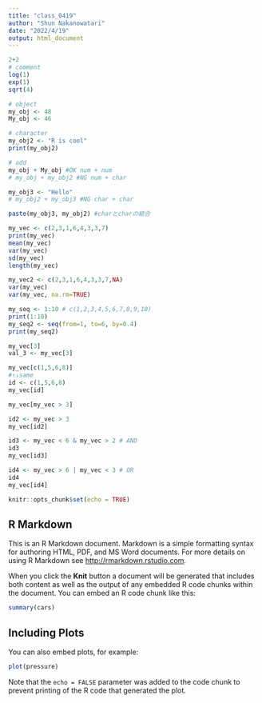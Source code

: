 ```yaml
---
title: "class_0419"
author: "Shun Nakanowatari"
date: "2022/4/19"
output: html_document
---
```


```r
2+2
# comment
log(1)
exp(1)
sqrt(4)
```

```r
# object
my_obj <- 48
My_obj <- 46

# character
my_obj2 <- "R is cool"
print(my_obj2)

# add
my_obj + My_obj #OK num + num
# my_obj + my_obj2 #NG num + char

my_obj3 <- "Hello" 
# my_obj2 + my_obj3 #NG char + char

paste(my_obj3, my_obj2) #charとcharの結合
```
```r
my_vec <- c(2,3,1,6,4,3,3,7)
print(my_vec)
mean(my_vec)
var(my_vec)
sd(my_vec)
length(my_vec)

my_vec2 <- c(2,3,1,6,4,3,3,7,NA)
var(my_vec)
var(my_vec, na.rm=TRUE)

my_seq <- 1:10 # c(1,2,3,4,5,6,7,8,9,10)
print(1:10)
my_seq2 <- seq(from=1, to=6, by=0.4)
print(my_seq2)
```

```r
my_vec[3]
val_3 <- my_vec[3]

my_vec[c(1,5,6,8)]
#↑↓same
id <- c(1,5,6,8)
my_vec[id]

my_vec[my_vec > 3]

id2 <- my_vec > 3
my_vec[id2]

id3 <- my_vec < 6 & my_vec > 2 # AND
id3
my_vec[id3]

id4 <- my_vec > 6 | my_vec < 3 # OR
id4
my_vec[id4]
```



```r
knitr::opts_chunk$set(echo = TRUE)
```

## R Markdown

This is an R Markdown document. Markdown is a simple formatting syntax for authoring HTML, PDF, and MS Word documents. For more details on using R Markdown see <http://rmarkdown.rstudio.com>.

When you click the **Knit** button a document will be generated that includes both content as well as the output of any embedded R code chunks within the document. You can embed an R code chunk like this:

```r
summary(cars)
```

## Including Plots

You can also embed plots, for example:

```r
plot(pressure)
```

Note that the `echo = FALSE` parameter was added to the code chunk to prevent printing of the R code that generated the plot.
